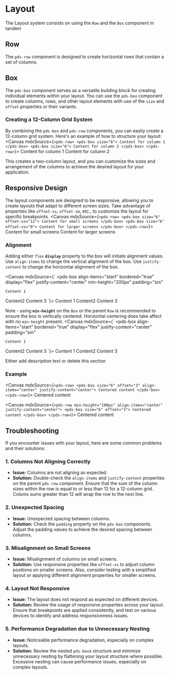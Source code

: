 

<Meta title="Foundations/Layout"/>

# Layout
The Layout system consists on using the `Row` and the `Box` component in tandem

## Row
The `pds-row` component is designed to create horizontal rows that contain a set of columns.

## Box
The `pds-box` component serves as a versatile building block for creating individual elements within your layout. You can use the `pds-box` component to create columns, rows, and other layout elements with use of the `size` and `offset` properties or their variants.

### Creating a 12-Column Grid System
By combining the `pds-box` and `pds-row` components, you can easily create a 12-column grid system. Here's an example of how to structure your layout:
<Canvas mdxSource={`
<pds-row>
  <pds-box size="6">
    Content for column 1
  </pds-box>
  <pds-box size="6">
    Content for column 2
  </pds-box>
</pds-row>
`}>
<pds-row>
  <pds-box size="6">
    Content for column 1
  </pds-box>
  <pds-box size="6">
    Content for column 2
  </pds-box>
</pds-row>
</Canvas>

This creates a two-column layout, and you can customize the sizes and arrangement of the columns to achieve the desired layout for your application.

## Responsive Design
The layout components are designed to be responsive, allowing you to create layouts that adapt to different screen sizes. Take advantage of properties like `offset-xs`, `offset-sm`, etc., to customize the layout for specific breakpoints.
<Canvas mdxSource={`
<pds-row>
  <pds-box size="6" offset-xs="12">
    Content for small screens
  </pds-box>
  <pds-box size="6" offset-xs="0">
    Content for larger screens
  </pds-box>
</pds-row>
`}>
<pds-row>
  <pds-box size="6" offset-xs="12">
    Content for small screens
  </pds-box>
  <pds-box size="6" offset-xs="0">
    Content for larger screens
  </pds-box>
</pds-row>
</Canvas>

### Alignment
Adding either `flex` **`display`** property to the box will initiate alignment values. Use `align-items` to change the vertical alignment of the box. Use `justify-content` to change the horizontal alignment of the box.

<Canvas mdxSource={`
<pds-row min-height="100px">
  <pds-box
    align-items="start"
    bordered="true"
    display="flex"
    justify-content="center"
    min-height="200px"
    padding="sm"
  >
    Content 1
  </pds-box>
  <pds-box
    align-items="center"
    bordered="true"
    display="flex"
    justify-content="center"
    padding="sm"
  >
    Content2
  </pds-box>
  <pds-box
    align-items="end"
    bordered="true"
    display="flex"
    justify-content="end"
    padding="sm"
  >
    Content 3
  </pds-box>
</pds-row>
`}>
  <pds-row min-height="100px">
    <pds-box
      align-items="start"
      bordered="true"
      display="flex"
      justify-content="center"
      min-height="200px"
      padding="sm"
    >
      Content 1
    </pds-box>
    <pds-box
      align-items="center"
      bordered="true"
      display="flex"
      justify-content="center"
      padding="sm"
    >
      Content2
    </pds-box>
    <pds-box
      align-items="end"
      bordered="true"
      display="flex"
      justify-content="end"
      padding="sm"
    >
      Content 3
    </pds-box>
  </pds-row>
</Canvas>

Note - using **`min-height`** on the `Box` or the parent `Row` is recommended to ensure the box is vertically centered. Horizontal centering does take affect with no `min-height` present.
<Canvas mdxSource={`
<pds-row>
  <pds-box
    align-items="start"
    bordered="true"
    display="flex"
    justify-content="center"
    padding="sm"
  >
    Content 1
  </pds-box>
  <pds-box
    align-items="center"
    bordered="true"
    display="flex"
    justify-content="center"
    padding="sm"
  >
    Content2
  </pds-box>
  <pds-box
    align-items="end"
    bordered="true"
    display="flex"
    justify-content="end"
    padding="sm"
  >
    Content 3
  </pds-box>
</pds-row>
`}>
  <pds-row>
    <pds-box
      align-items="start"
      bordered="true"
      display="flex"
      justify-content="center"
      padding="sm"
    >
      Content 1
    </pds-box>
    <pds-box
      align-items="center"
      bordered="true"
      display="flex"
      justify-content="center"
      padding="sm"
    >
      Content2
    </pds-box>
    <pds-box
      align-items="end"
      bordered="true"
      display="flex"
      justify-content="end"
      padding="sm"
    >
      Content 3
    </pds-box>
  </pds-row>
</Canvas>

Either add description text or delete this section
### Example
<Canvas mdxSource={`
<pds-row>
  <pds-box size="6" offset="3" align-items="center" justify-content="center">
    Centered content
  </pds-box>
</pds-row>
`}>
<pds-row>
  <pds-box size="6" offset="3" align-items="center" justify-content="center">
    Centered content
  </pds-box>
</pds-row>
</Canvas>

<Canvas mdxSource={`
<pds-row min-height="100px" align-items="center" justify-content="center">
  <pds-box size="6" offset="3">
    Centered content
  </pds-box>
</pds-row>
`}>
<pds-row bordered="true" min-height="100px" align-items="center" justify-content="center">
  <pds-box size="6">
    Centered content
  </pds-box>
</pds-row>
</Canvas>

## Troubleshooting

If you encounter issues with your layout, here are some common problems and their solutions:

### 1. Columns Not Aligning Correctly
  - **Issue:** Columns are not aligning as expected.
  - **Solution:** Double-check the `align-items` and `justify-content` properties on the parent `pds-row` component. Ensure that the sum of the column sizes within the row is equal to or less than 12 for a 12-column grid. Colums sums greater than 12 will wrap the row to the next line.

### 2. Unexpected Spacing
  - **Issue:** Unexpected spacing between columns.
  - **Solution:** Check the `padding` property on the `pds-box` components. Adjust the padding values to achieve the desired spacing between columns.

### 3. **Misalignment on Small Screens**
  - **Issue:** Misalignment of columns on small screens.
  - **Solution:** Use responsive properties like `offset-xs` to adjust column positions on smaller screens. Also, consider testing with a simplified layout or applying different alignment properties for smaller screens.

### 4. **Layout Not Responsive**
  - **Issue:** The layout does not respond as expected on different devices.
  - **Solution:** Review the usage of responsive properties across your layout. Ensure that breakpoints are applied consistently, and test on various devices to identify and address responsiveness issues.

### 5. **Performance Degradation due to Unnecessary Nesting**
  - **Issue:** Noticeable performance degradation, especially on complex layouts.
  - **Solution:** Review the nested `pds-box`s structure and minimize unnecessary nesting by flattening your layout structure where possible. Excessive nesting can cause performance issues, especially on complex layouts.
